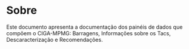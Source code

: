 # Sobre {.unnumbered}

Este documento apresenta a documentação dos painéis de dados que compõem o CIGA-MPMG: Barragens, Informações sobre os Tacs, Descaracterização e Recomendações.